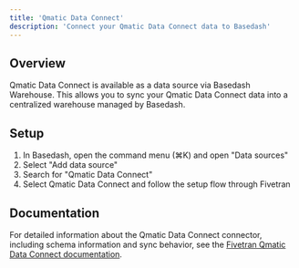 ```yaml
---
title: 'Qmatic Data Connect'
description: 'Connect your Qmatic Data Connect data to Basedash'
---
```


## Overview

Qmatic Data Connect is available as a data source via Basedash Warehouse. This allows you to sync your Qmatic Data Connect data into a centralized warehouse managed by Basedash.

## Setup

1. In Basedash, open the command menu (⌘K) and open "Data sources"
2. Select "Add data source"
3. Search for "Qmatic Data Connect"
4. Select Qmatic Data Connect and follow the setup flow through Fivetran

## Documentation

For detailed information about the Qmatic Data Connect connector, including schema information and sync behavior, see the [Fivetran Qmatic Data Connect documentation](https://fivetran.com/docs/connectors/applications/qmatic-data-connect).
